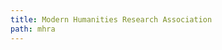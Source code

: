 ```yaml
---
title: Modern Humanities Research Association
path: mhra
---
```

<?xml version="1.0" encoding="utf-8"?><style xmlns="http://purl.org/net/xbiblio/csl" class="note" version="1.0" demote-non-dropping-particle="sort-only" default-locale="en-GB" page-range-format="chicago"><info><title>University of York - Modern Humanities Research Association 3rd edition</title><title-short>UoY MHRA</title-short><id>http://www.zotero.org/styles/university-of-york-mhra</id><link href="http://www.zotero.org/styles/university-of-york-mhra" rel="self"/><link href="http://www.zotero.org/styles/modern-humanities-research-association" rel="template"/><link href="https://www.york.ac.uk/students/studying/develop-your-skills/study-skills/study/integrity/referencing-styles/" rel="documentation"/><category citation-format="note"/><category field="generic-base"/><updated>2017-12-07T04:15:37+00:00</updated><rights license="http://creativecommons.org/licenses/by-sa/3.0/">This work is licensed under a Creative Commons Attribution-ShareAlike 3.0 License</rights></info><locale xml:lang="en"><terms><term name="et-al">and others</term><term name="editor" form="verb-short">ed. by</term><term name="edition" form="short">edn</term><term name="translator" form="verb-short">trans. by</term><term name="folio"><single>fol.</single><multiple>fols</multiple></term></terms></locale><macro name="author"><group delimiter=". "><choose><if type="book" match="any"><names variable="author"><name et-al-min="4" et-al-use-first="1" name-as-sort-order="first"/><et-al term="and others"/><label/><substitute><text macro="title-note"/></substitute></names></if><else><names variable="author"><name and="text" delimiter-precedes-last="never" initialize="false" initialize-with="" name-as-sort-order="first"/><label form="short" prefix=", " suffix="."/><substitute><names variable="editor"/><names variable="translator"/><text macro="title-note"/></substitute></names></else></choose><text macro="recipient"/></group></macro><macro name="recipient"><group delimiter=" "><choose><if type="personal_communication"><choose><if variable="genre"><text variable="genre" text-case="capitalize-first"/></if><else><text term="letter" text-case="capitalize-first"/></else></choose></if></choose><text macro="recipient-note"/></group></macro><macro name="contributors-note"><names variable="author"><name and="text" sort-separator=", " delimiter=", " delimiter-precedes-last="never"/><label form="short" prefix=", "/><substitute><text macro="title-note"/></substitute></names><text macro="recipient-note"/></macro><macro name="title-note"><choose><if variable="title" match="none"><text variable="genre"/></if><else-if type="bill book graphic legislation motion_picture report song" match="any"><text variable="title" text-case="title" font-style="italic"/><group delimiter=" " prefix=", "><text term="version"/><text variable="version"/></group></else-if><else-if type="legal_case interview" match="any"><text variable="title" quotes="true" font-style="normal"/></else-if><else-if variable="reviewed-author"><text variable="title" font-style="italic" prefix="review of "/></else-if><else-if type="musical_score" match="any"><text variable="title" font-style="italic"/></else-if><else><text variable="title" text-case="title" quotes="true" font-style="normal"/></else></choose></macro><macro name="disambiguate"><choose><if disambiguate="true"><choose><if variable="title" match="none"><text macro="issued"/></if><else-if type="bill book graphic legal_case legislation motion_picture report song" match="any"><text variable="title" font-style="italic" text-case="title" form="short"/></else-if><else><text variable="title" quotes="true" text-case="title" form="short"/></else></choose></if></choose></macro><macro name="title-sort-substitute"><choose><if type="bill book graphic legal_case legislation motion_picture report song" match="any"><text variable="title" font-style="italic" text-case="title" form="short"/></if><else><text variable="title" quotes="true" text-case="title" form="short"/></else></choose></macro><macro name="editor-translator"><group delimiter=", "><choose><if type="interview" match="any"><group prefix="(" suffix=")"><names variable="editor" prefix="interviewed by " suffix="for "><name suffix=" " initialize-with="."/></names><text macro="publisher"/><text macro="issued"/><text macro="pages"/></group></if><else><group delimiter=" "><choose><if variable="container-author reviewed-author" match="any"><group><names variable="container-author reviewed-author"><label form="verb-short" text-case="lowercase" suffix=" "/><name and="text" delimiter=", "/></names></group></if></choose><names variable="editor translator" delimiter=", "><label form="verb-short" text-case="lowercase" suffix=" "/><name and="text" delimiter=", "/></names></group></else></choose></group></macro><macro name="secondary-contributors-note"><choose><if type="chapter paper-conference" match="none"><text macro="editor-translator"/></if></choose></macro><macro name="container-contributors-note"><choose><if type="chapter paper-conference" match="any"><text macro="editor-translator"/></if></choose></macro><macro name="collection-title"><group delimiter=", "><choose><if type="article-journal"><text variable="collection-title"/><text variable="collection-number"/></if><else><text variable="collection-title" text-case="title"/><text variable="collection-number"/></else></choose></group></macro><macro name="locators-note"><choose><if type="article-journal"><choose><if variable="volume"><group delimiter="."><text variable="volume"/><text variable="issue"/></group></if></choose></if><else-if type="bill book chapter graphic legal_case legislation motion_picture paper-conference report song" match="any"><group delimiter=", "><text macro="edition-note"/><group><number variable="number-of-volumes" form="numeric"/><text term="volume" form="short" prefix=" " plural="true"/></group></group></else-if></choose></macro><macro name="volume"><choose><if type="article-journal"><text variable="volume"/></if><else-if type="bill book chapter graphic legal_case legislation motion_picture paper-conference report song" match="any"><group delimiter=", "><text macro="edition-note"/><group><number variable="number-of-volumes" form="numeric"/><text term="volume" form="short" prefix=" " plural="true"/></group></group></else-if></choose></macro><macro name="issue-note"><choose><if type="interview" match="none"><choose><if type="article-journal"><choose><if variable="volume"><text macro="issued" prefix=" (" suffix=")"/></if><else><text macro="issued" prefix=", "/></else></choose></if><else-if variable="publisher-place publisher" match="any"><group prefix=" (" suffix=")" delimiter=", "><group delimiter=" "><choose><if variable="title" match="none"/><else-if type="thesis speech" match="any"><text variable="genre" prefix="unpublished "/></else-if></choose><text macro="event"/></group><text macro="publisher"/><text macro="issued"/></group></else-if><else><text macro="issued" prefix=", "/></else></choose></if></choose></macro><macro name="locators-specific-note"><choose><if type="bill book chapter graphic legal_case legislation motion_picture paper-conference report song" match="any"><choose><if is-numeric="volume"><number variable="volume" form="roman" font-variant="small-caps"/></if><else><text variable="volume" font-variant="small-caps"/></else></choose></if></choose></macro><macro name="container-title-note"><choose><if type="chapter paper-conference" match="any"><text term="in" suffix=" "/></if></choose><text variable="container-title" text-case="title" font-style="italic"/></macro><macro name="edition-note"><choose><if type="bill book chapter graphic legal_case legislation motion_picture paper-conference report song" match="any"><choose><if is-numeric="edition"><group delimiter=" "><number variable="edition" form="ordinal"/><text term="edition" form="short"/></group></if><else><text variable="edition"/></else></choose></if></choose></macro><macro name="recipient-note"><names variable="recipient" delimiter=", "><label form="verb" prefix=" " suffix=" "/><name and="text" delimiter=", "/></names></macro><macro name="recipient-short"><names variable="recipient"><label form="verb" prefix=" " suffix=" "/><name form="short" and="text" delimiter=", "/></names></macro><macro name="contributors-short"><names variable="author"><name form="short" and="text" sort-separator=", " delimiter=", " delimiter-precedes-last="never"/><substitute><names variable="editor"/><names variable="translator"/><text macro="title-sort-substitute"/></substitute></names><text macro="recipient-short"/></macro><macro name="locators-newspaper"><choose><if type="article-newspaper"><group delimiter=", "><group delimiter=" "><text variable="edition"/><text term="edition"/></group><group><text term="section" suffix=" "/><text variable="section"/></group></group></if></choose></macro><macro name="event"><group><text term="presented at" suffix=" "/><text variable="event"/></group></macro><macro name="publisher"><choose><if type="thesis"><text variable="publisher"/></if><else-if type="interview" match="any"><text variable="publisher" font-style="italic" suffix=","/></else-if><else><group delimiter=": "><text variable="publisher-place"/><text variable="publisher"/></group></else></choose></macro><macro name="issued"><choose><if type="graphic report article-newspaper article-magazine personal_communication" match="any"><date variable="issued"><date-part name="day" suffix=" "/><date-part name="month" suffix=" "/><date-part name="year"/></date></if><else-if type="interview" match="any"><date form="text" date-parts="year-month-day" variable="issued"/></else-if><else><date variable="issued"><date-part name="year"/></date></else></choose></macro><macro name="pages"><choose><if type="article-journal"><text variable="page" prefix=", "/></if><else><choose><if variable="volume"><text variable="page" prefix=", "/></if><else><label variable="page" form="short" prefix=", " suffix=" "/><text variable="page"/></else></choose></else></choose></macro><macro name="point-locators"><choose><if type="interview" match="none"><text macro="pages"/><choose><if variable="page"><group prefix=" (" suffix=")"><label variable="locator" form="short" suffix=" "/><text variable="locator"/></group></if><else><label variable="locator" form="short" prefix=", " suffix=" "/><text variable="locator"/></else></choose></if></choose></macro><macro name="point-locators-subsequent"><label variable="locator" form="short" prefix=", " suffix=" "/><text variable="locator"/></macro><macro name="archive-note"><group delimiter=", "><text variable="archive-place"/><text variable="archive"/><text variable="archive_location"/></group></macro><macro name="access-note"><group delimiter=", "><choose><if type="article-journal bill chapter legal_case legislation paper-conference" match="none"><text macro="archive-note" prefix=", "/></if></choose></group><choose><if variable="DOI"><text variable="DOI" prefix=" &lt;https://doi.org/" suffix="&gt;"/><group prefix=" [" suffix="]"><text term="accessed"/><date form="text" variable="accessed"><date-part name="day"/><date-part name="month"/><date-part name="year"/></date></group></if><else><choose><if variable="URL"><text variable="URL" prefix=" &lt;" suffix="&gt;"/><group prefix=" [" suffix="]"><text term="accessed"/><date variable="accessed"><date-part name="day" prefix=" "/><date-part name="month" prefix=" "/><date-part name="year" prefix=" "/></date></group></if></choose></else></choose></macro><citation et-al-min="4" et-al-use-first="1" disambiguate-add-names="true" disambiguate-add-givenname="true"><layout suffix="." delimiter="; "><choose><if position="subsequent"><group delimiter=", "><text macro="contributors-short"/><text macro="disambiguate"/><text macro="locators-specific-note"/></group><text macro="point-locators-subsequent"/></if><else><group delimiter=", "><text macro="contributors-note"/><text macro="title-note"/><text macro="secondary-contributors-note"/><text macro="container-title-note"/><text macro="container-contributors-note"/><text macro="collection-title"/><text macro="locators-note"/></group><text macro="issue-note"/><text macro="locators-specific-note" prefix=", "/><text macro="locators-newspaper" prefix=", "/><text macro="point-locators"/><text macro="access-note"/></else></choose></layout></citation><bibliography hanging-indent="true" et-al-min="7" et-al-use-first="6" subsequent-author-substitute="&#8212;&#8212;&#8212;"><sort><key macro="author"/><key variable="title"/></sort><layout><group delimiter=", "><text macro="author"/><text macro="title-note"/><text macro="secondary-contributors-note"/><text macro="container-title-note"/><text macro="container-contributors-note"/><text macro="collection-title"/><text macro="volume"/></group><text macro="issue-note"/><text macro="locators-specific-note" prefix=", "/><text macro="locators-newspaper" prefix=", "/><choose><if type="interview" match="none"><text macro="pages"/></if></choose><text macro="access-note"/></layout></bibliography></style>
